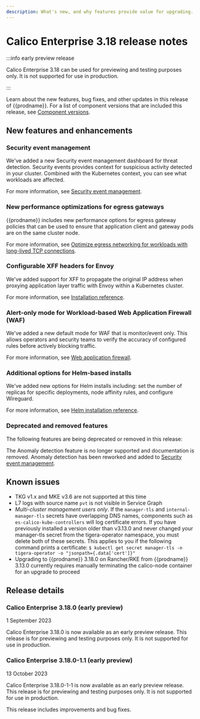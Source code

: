 ```yaml
---
description: What's new, and why features provide value for upgrading.
---
```


# Calico Enterprise 3.18 release notes

:::info early preview release

Calico Enterprise 3.18 can be used for previewing and testing purposes only.
It is not supported for use in production.

:::

Learn about the new features, bug fixes, and other updates in this release of {{prodname}}. For a list of component versions that are included this release, see [Component versions](../reference/component-versions).

## New features and enhancements

### Security event management

We've added a new Security event management dashboard for threat detection.
Security events provides context for suspicious activity detected in your cluster.
Combined with the Kubernetes context, you can see what workloads are affected.

For more information, see [Security event management](../threat/security-event-management).

### New performance optimizations for egress gateways

{{prodname}} includes new performance options for egress gateway policies that can be used to ensure that application client and gateway pods are on the same cluster node.

For more information, see [Optimize egress networking for workloads with long-lived TCP connections](../networking/egress/egress-gateway-maintenance).

### Configurable XFF headers for Envoy

We've added support for XFF to propagate the original IP address when proxying application layer traffic with Envoy within a Kubernetes cluster.

For more information, see [Installation reference](../reference/installation/api#operator.tigera.io/v1.EnvoySettings).

### Alert-only mode for Workload-based Web Application Firewall (WAF)

We've added a new default mode for WAF that is monitor/event only.
This allows operators and security teams to verify the accuracy of configured rules before actively blocking traffic.

For more information, see [Web application firewall](../threat/web-application-firewall).

### Additional options for Helm-based installs

We've added new options for Helm installs including: set the number of replicas for specific deployments, node affinity rules, and configure Wireguard.

For more information, see [Helm installation reference](../reference/installation/helm_customization).

### Deprecated and removed features

The following features are being deprecated or removed in this release:

The Anomaly detection feature is no longer supported and documentation is removed. Anomaly detection has been reworked and added to [Security event management](../threat/security-event-management).

<!-- Optional, as needed
## Technology Preview features

A sentence that explains what technology preview features are.

### TP feature name

stuff about this feature

For more information, see [link](https://docs.tigera.io).
-->

<!-- ## Bug fixes -->

<!-- Follow this template: Problem-Cause-Fix-Result -->

<!--
* Bug 1.
* Bug 2.
-->
<!--
## Security fixes

* Security fix.
-->

## Known issues

* TKG v1.x and MKE v3.6 are not supported at this time
* L7 logs with source name `pvt` is not visible in Service Graph
* *Multi-cluster management users only*. If the `manager-tls` and `internal-manager-tls` secrets have overlapping DNS names, components such as `es-calico-kube-controllers` will log certificate errors. If you have previously installed a version older than v3.13.0 and never changed your manager-tls secret from the tigera-operator namespace, you must delete both of these secrets. This applies to you if the following command prints a certificate: `$ kubectl get secret manager-tls -n tigera-operator -o "jsonpath={.data['cert']}"`
* Upgrading to {{prodname}} 3.18.0 on Rancher/RKE from {{prodname}} 3.13.0 currently requires manually terminating the calico-node container for an upgrade to proceed

## Release details

### Calico Enterprise 3.18.0 (early preview)

1 September 2023

Calico Enterprise 3.18.0 is now available as an early preview release.
This release is for previewing and testing purposes only.
It is not supported for use in production.

### Calico Enterprise 3.18.0-1.1 (early preview)

13 October 2023

Calico Enterprise 3.18.0-1-1  is now available as an early preview release.
This release is for previewing and testing purposes only.
It is not supported for use in production.

This release includes improvements and bug fixes.